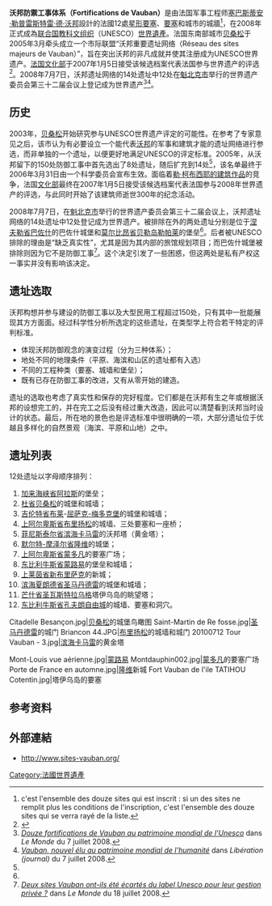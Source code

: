 {{世界文化遗产概要表
| site_img = Plan citadelle Neuf Brisach.jpg
| site_img_capt = [[新布里萨克|新布里萨克]]堡垒平面图（17世纪）
| site_img_width = 250px
| zh_name = 沃邦防禦工事
| fr_name = Fortifications de Vauban
| country = {{FRA}}
| type = {{fontcolor|white|#AB2150|文}}
| Region = 欧洲和北美地区
| criterion_c = (i) (ii) (iv)
| rg_year = 2008
| ex_rg_year = 
| remarks = 
| ID = 1283
| org_url = http://whc.unesco.org/fr/list/1283
| map_img = Carte des sites majeurs de Vauban.svg
| map_img_width = 265
| locator_x = 
| locator_y = 
}}

'''沃邦防禦工事体系（Fortifications de Vauban）'''是由法国军事工程师[[塞巴斯蒂安·勒普雷斯特雷·德·沃邦|塞巴斯蒂安·勒普雷斯特雷·德·沃邦]]設計的法國12處[[星形要塞|星形要塞]]、[[要塞|要塞]]和城市的城牆<ref>c'est l'ensemble des douze sites qui est inscrit : si un des sites ne remplit plus les conditions de l'inscription, c'est l'ensemble des douze sites qui se verra rayé de la liste.</ref>，在2008年正式成為[[联合国教科文组织|联合国教科文组织]]（UNESCO）[[世界遺產|世界遺產]]。法国东南部城市[[贝桑松|贝桑松]]于2005年3月牵头成立一个市际联盟“沃邦重要遗址网络（Réseau des sites majeurs de Vauban）”，旨在突出沃邦的非凡成就并使其注册成为UNESCO世界遗产。[[法国文化部|法国文化部]]于2007年1月5日接受该候选档案代表法国参与世界遗产的评选<ref>{{Cite web |url=https://www.lemonde.fr/web/article/0,1-0@2-3246,36-852690@51-852747,0.html |title=Article du journal ''Le Monde'' du 6 janvier 2007 |accessdate=2020-07-15 |archive-date=2007-01-29 |archive-url=https://web.archive.org/web/20070129213801/http://www.lemonde.fr/web/article/0%2C1-0@2-3246%2C36-852690@51-852747%2C0.html |dead-url=no }}</ref>。2008年7月7日，沃邦遗址网络的14处遗址中12处在[[魁北克市|魁北克市]]举行的世界遗产委员会第三十二届会议上登记成为世界遗产<ref name="Monde 70708">[https://www.lemonde.fr/culture/article/2008/07/07/douze-fortifications-de-vauban-au-patrimoine-mondial-de-l-unesco_1067454_3246.html#ens_id=1067459 ''Douze fortifications de Vauban au patrimoine mondial de l'Unesco''] {{Wayback|url=https://www.lemonde.fr/culture/article/2008/07/07/douze-fortifications-de-vauban-au-patrimoine-mondial-de-l-unesco_1067454_3246.html#ens_id=1067459 |date=20200715030526 }} dans ''Le Monde'' du 7 juillet 2008.</ref><ref>[http://www.liberation.fr/actualite/societe/337529.FR.php ''Vauban, nouvel élu au patrimoine mondial de l'humanité''] {{Wayback|url=http://www.liberation.fr/actualite/societe/337529.FR.php |date=20080818181813 }} dans ''Libération (journal)'' du 7 juillet 2008.</ref>。

==历史==
2003年，[[贝桑松|贝桑松]]开始研究参与UNESCO世界遗产评定的可能性。在参考了专家意见之后，该市认为有必要设立一个能代表[[塞巴斯蒂安·勒普雷斯特雷·德·沃邦|沃邦]]的军事和建筑才能的遗址网络进行参选，而非单独的一个遗址，以便更好地满足UNESCO的评定标准。2005年，从沃邦留下的150处防御工事中首先选出了8处遗址，随后扩充到14处<ref name="Monde 180708"/>，该名单最终于2006年3月31日由一个科学委员会宣布生效。面临着[[勒·柯布西耶的建筑作品|勒·柯布西耶的建筑作品]]的竞争，法国[[法國文化部|文化部]]最终在2007年1月5日接受该候选档案代表法国参与2008年世界遗产的评选，与此同时开始了该建筑师逝世300年的纪念活动。

2008年7月7日，在[[魁北克市|魁北克市]]举行的世界遗产委员会第三十二届会议上，沃邦遗址网络的14处遗址中12处登记成为世界遗产。被排除在外的两处遗址分别是位于[[涅夫勒省|涅夫勒省]][[巴佐什|巴佐什]]的巴佐什城堡和[[莫尔比昂省|莫尔比昂省]][[贝勒岛|贝勒岛]][[勒帕莱_(莫尔比昂省)|勒帕莱]]的堡垒<ref name="Monde 70708"/>。后者被UNESCO排除的理由是“缺乏真实性”，尤其是因为其内部的旅馆规划项目；而巴佐什城堡被排除则因为它不是防御工事<ref name="Monde 180708">[https://www.lemonde.fr/culture/article/2008/07/18/deux-sites-vauban-ont-ils-ete-ecartes-du-label-unesco-pour-leur-gestion-privee_1074924_3246.html#ens_id=1074096 ''Deux sites Vauban ont-ils été écartés du label Unesco pour leur gestion privée ?''] {{Wayback|url=https://www.lemonde.fr/culture/article/2008/07/18/deux-sites-vauban-ont-ils-ete-ecartes-du-label-unesco-pour-leur-gestion-privee_1074924_3246.html#ens_id=1074096 |date=20200715030528 }} dans ''Le Monde'' du 18 juillet 2008.</ref>。这个决定引发了一些困惑，但这两处是私有产权这一事实并没有影响该决定。

== 遗址选取 ==

沃邦构想并参与建设的防御工事以及大型民用工程超过150处，只有其中一批能展现其方方面面。经过科学性分析所选定的这些遗址，在类型学上符合若干特定的评判标准。

* 体现沃邦防御观念的演变过程（分为三种体系）；
* 地处不同的地理条件（平原、海滨和山区的遗址都有入选）
* 不同的工程种类（要塞、城墙和堡垒）；
* 既有已存在防御工事的改进，又有从零开始的建造。

遗址的选取也考虑了真实性和保存的完好程度。它们都是在沃邦有生之年或根据沃邦的设想完工的，并在完工之后没有经过重大改造，因此可以清楚看到沃邦当时设计的状态。最后，所在地的景色也是评选标准中很明确的一项，大部分遗址位于优越且多样化的自然景观（海滨、平原和山地）之中。

== 遗址列表 ==

12处遗址以字母顺序排列：

# [[加来海峡省|加来海峡省]][[阿拉斯|阿拉斯]]的堡垒；
# [[杜省|杜省]][[贝桑松|贝桑松]]的城堡和城墙；
# [[吉伦特省|吉伦特省]][[布莱_(吉伦特省)|布莱]]-[[屈萨克-梅多克堡|屈萨克-梅多克堡]]的城堡和城墙；
# [[上阿尔卑斯省|上阿尔卑斯省]][[布里扬松|布里扬松]]的城墙、三处要塞和一座桥；
# [[菲尼斯泰尔省|菲尼斯泰尔省]][[滨海卡马雷|滨海卡马雷]]的沃邦塔（黄金塔）；
# [[默尔特-摩泽尔省|默尔特-摩泽尔省]][[隆维|隆维]]的城堡；
# [[上阿尔卑斯省|上阿尔卑斯省]][[蒙多凡|蒙多凡]]的要塞广场；
# [[东比利牛斯省|东比利牛斯省]][[蒙路易_(东比利牛斯省)|蒙路易]]的堡垒和城墙；
# [[上莱茵省|上莱茵省]][[新布里萨克|新布里萨克]]的新城；
# [[滨海夏朗德省|滨海夏朗德省]][[圣马丹德雷|圣马丹德雷]]的城堡和城墙；
# [[芒什省|芒什省]][[圣瓦斯特拉乌格|圣瓦斯特拉乌格]]塔伊乌岛的眺望塔；
# [[东比利牛斯省|东比利牛斯省]][[孔夫朗自由城|孔夫朗自由城]]的城墙、要塞和洞穴。



<gallery mode="packed">
Citadelle Besançon.jpg|[[贝桑松|贝桑松]]的城堡鸟瞰图
Saint-Martin de Re fosse.jpg|[[圣马丹德雷|圣马丹德雷]]的城门
Briancon 44.JPG|[[布里扬松|布里扬松]]的城墙和城门
20100712 Tour Vauban - 3.jpg|[[滨海卡马雷|滨海卡马雷]]的黄金塔
</gallery>
<gallery mode="packed">
Mont-Louis vue aérienne.jpg|[[蒙路易_(东比利牛斯省)|蒙路易]]
Montdauphin002.jpg|[[蒙多凡|蒙多凡]]的要塞广场
Porte de France en automne.jpg|[[隆维|隆维]]新城
Fort Vauban de l'ile TATIHOU Cotentin.jpg|塔伊乌岛的要塞
</gallery>

==参考资料==
{{reflist}}

== 外部連結 ==
* http://www.sites-vauban.org/ {{Wayback|url=http://www.sites-vauban.org/ |date=20110227000157 }} {{fr icon}}
{{commonscat|Fortifications of Vauban (World Heritage Sites)|Fortifications of Vauban}}
{{法国世界遗产}}

[[Category:法國世界遺產|Category:法國世界遺產]]